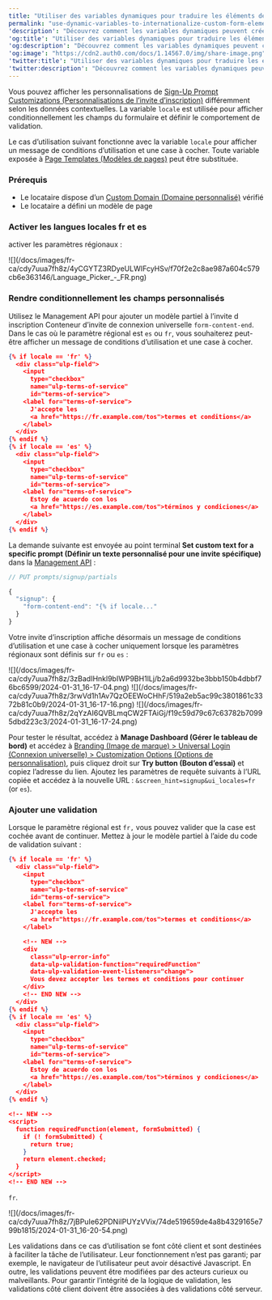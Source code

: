 ```yaml
---
title: "Utiliser des variables dynamiques pour traduire les éléments de formulaire personnalisés"
permalink: "use-dynamic-variables-to-internationalize-custom-form-elements"
'description': "Découvrez comment les variables dynamiques peuvent créer des invites de connexion multilingues."
'og:title': "Utiliser des variables dynamiques pour traduire les éléments de formulaire personnalisés"
'og:description': "Découvrez comment les variables dynamiques peuvent créer des invites de connexion multilingues."
'og:image': "https://cdn2.auth0.com/docs/1.14567.0/img/share-image.png"
'twitter:title': "Utiliser des variables dynamiques pour traduire les éléments de formulaire personnalisés"
'twitter:description': "Découvrez comment les variables dynamiques peuvent créer des invites de connexion multilingues."
---
```


Vous pouvez afficher les personnalisations de [Sign-Up Prompt Customizations (Personnalisations de l’invite d’inscription)](/docs/fr-ca/customize/login-pages/universal-login/customize-signup-and-login-prompts) différemment selon les données contextuelles. La variable `locale` est utilisée pour afficher conditionnellement les champs du formulaire et définir le comportement de validation.

Le cas d’utilisation suivant fonctionne avec la variable `locale` pour afficher un message de conditions d’utilisation et une case à cocher. Toute variable exposée à [Page Templates (Modèles de pages)](/docs/fr-ca/customize/universal-login-pages/universal-login-page-templates#available-variables) peut être substituée.

### Prérequis

* Le locataire dispose d’un [Custom Domain (Domaine personnalisé)](/docs/fr-ca/customize/custom-domains) vérifié
* Le locataire a défini un modèle de page

### Activer les langues locales fr et es

activer les paramètres régionaux :

<Frame>![](/docs/images/fr-ca/cdy7uua7fh8z/4yCGYTZ3RDyeULWIFcyHSv/f70f2e2c8ae987a604c579cb6e363146/Language_Picker_-_FR.png)</Frame>

### Rendre conditionnellement les champs personnalisés

Utilisez le <Tooltip href="/docs/docs/fr-ca/glossary?term=management-api" tip="Management API
Un produit permettant aux clients d’effectuer des tâches administratives." cta="Voir le glossaire">Management API</Tooltip> pour ajouter un modèle partiel à l’invite d inscription Conteneur d’invite de connexion universelle `form-content-end`. Dans le cas où le paramètre régional est `es` ou `fr`, vous souhaiterez peut-être afficher un message de conditions d’utilisation et une case à cocher.

```json lines
{% if locale == 'fr' %}
  <div class="ulp-field">
    <input
      type="checkbox"
      name="ulp-terms-of-service"
      id="terms-of-service">
    <label for="terms-of-service">
      J'accepte les
      <a href="https://fr.example.com/tos">termes et conditions</a>
    </label>
  </div>
{% endif %}
{% if locale == 'es' %}
  <div class="ulp-field">
    <input
      type="checkbox"
      name="ulp-terms-of-service"
      id="terms-of-service">
    <label for="terms-of-service">
      Estoy de acuerdo con los
      <a href="https://es.example.com/tos">términos y condiciones</a>
    </label>
  </div>
{% endif %}
```

La demande suivante est envoyée au point terminal **Set custom text for a specific prompt (Définir un texte personnalisé pour une invite spécifique)** dans la [Management API](https://auth0.com/docs/api/management/v2/prompts/put-custom-text-by-language) :

```javascript lines
// PUT prompts/signup/partials

{
  "signup": {
    "form-content-end": "{% if locale..."
  }
}
```

Votre invite d’inscription affiche désormais un message de conditions d’utilisation et une case à cocher uniquement lorsque les paramètres régionaux sont définis sur `fr` ou `es` :

<Frame>![](/docs/images/fr-ca/cdy7uua7fh8z/3zBadIHnkl9bIWP9BH1lLj/b2a6d9932be3bbb150b4dbbf76bc6599/2024-01-31_16-17-04.png)</Frame>

<Frame>![](/docs/images/fr-ca/cdy7uua7fh8z/3rwVd1h1Av7QzOEEWoCHhF/519a2eb5ac99c3801861c3372b81c0b9/2024-01-31_16-17-16.png)</Frame>

<Frame>![](/docs/images/fr-ca/cdy7uua7fh8z/2qYzAI6QVBLmqCW2FTAiGj/f19c59d79c67c63782b70995dbd223c3/2024-01-31_16-17-24.png)</Frame>

Pour tester le résultat, accédez à **Manage Dashboard (Gérer le tableau de bord)** et accédez à [Branding (Image de marque) > Universal Login (Connexion universelle) > Customization Options (Options de personnalisation)](https://manage.auth0.com/dashboard/us/dev-6endizjt/universal-login/customizations/colors), puis cliquez droit sur **Try button (Bouton d’essai)** et copiez l’adresse du lien. Ajoutez les paramètres de requête suivants à l’URL copiée et accédez à la nouvelle URL : `&screen_hint=signup&ui_locales=fr` (or `es`).

### Ajouter une validation

Lorsque le paramètre régional est `fr,` vous pouvez valider que la case est cochée avant de continuer. Mettez à jour le modèle partiel à l’aide du code de validation suivant :

```json lines
{% if locale == 'fr' %}
  <div class="ulp-field">
    <input
      type="checkbox"
      name="ulp-terms-of-service"
      id="terms-of-service">
    <label for="terms-of-service">
      J'accepte les
      <a href="https://fr.example.com/tos">termes et conditions</a>
    </label>

    <!-- NEW -->
    <div
      class="ulp-error-info"
      data-ulp-validation-function="requiredFunction"
      data-ulp-validation-event-listeners="change">
      Vous devez accepter les termes et conditions pour continuer
    </div>
    <!-- END NEW -->
  </div>
{% endif %}
{% if locale == 'es' %}
  <div class="ulp-field">
    <input
      type="checkbox"
      name="ulp-terms-of-service"
      id="terms-of-service">
    <label for="terms-of-service">
      Estoy de acuerdo con los
      <a href="https://es.example.com/tos">términos y condiciones</a>
    </label>
  </div>
{% endif %}

<!-- NEW -->
<script>
  function requiredFunction(element, formSubmitted) {
    if (! formSubmitted) {
      return true;
    }
    return element.checked;
  }
</script>
<!-- END NEW -->
```

`fr`.

<Frame>![](/docs/images/fr-ca/cdy7uua7fh8z/7jBPuIe62PDNiIPUYzVVix/74de519659de4a8b4329165e799b1815/2024-01-31_16-20-54.png)</Frame>

<Callout icon="file-lines" color="#0EA5E9" iconType="regular">

Les validations dans ce cas d’utilisation se font côté client et sont destinées à faciliter la tâche de l’utilisateur. Leur fonctionnement n’est pas garanti; par exemple, le navigateur de l’utilisateur peut avoir désactivé Javascript. En outre, les validations peuvent être modifiées par des acteurs curieux ou malveillants. Pour garantir l’intégrité de la logique de validation, les validations côté client doivent être associées à des validations côté serveur.

</Callout>

